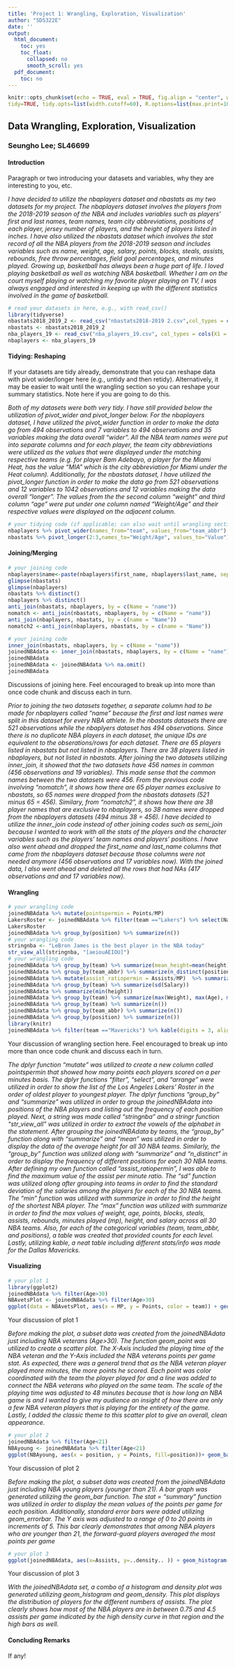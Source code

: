 ```yaml
---
title: 'Project 1: Wrangling, Exploration, Visualization'
author: "SDS322E"
date: ''
output:
  html_document:
    toc: yes
    toc_float:
      collapsed: no
      smooth_scroll: yes
  pdf_document:
    toc: no
---
```


```r
knitr::opts_chunk$set(echo = TRUE, eval = TRUE, fig.align = "center", warning = F, message = F,
tidy=TRUE, tidy.opts=list(width.cutoff=60), R.options=list(max.print=100))
```

## Data Wrangling, Exploration, Visualization

### Seungho Lee; SL46699

#### Introduction 

Paragraph or two introducing your datasets and variables, why they are interesting to you, etc.

*I have decided to utilize the nbaplayers dataset and nbastats as my two datasets for my project. The nbaplayers dataset involves the players from the 2018-2019 season of the NBA and includes variables such as players' first and last names, team names, team city abbreviations, positions of each player, jersey number of players, and the height of players listed in inches. I have also utilized the nbastats dataset which involves the stat record of all the NBA players from the 2018-2019 season and includes variables such as name, weight, age, salary, points, blocks, steals, assists, rebounds, free throw percentages, field goal percentages, and minutes played. Growing up, basketball has always been a huge part of life. I loved playing basketball as well as watching NBA basketball. Whether I am on the court myself playing or watching my favorite player playing on TV, I was always engaged and interested in keeping up with the different statistics involved in the game of basketball.*
```R
# read your datasets in here, e.g., with read_csv()
library(tidyverse)
nbastats2018_2019_2 <- read_csv("nbastats2018-2019 2.csv",col_types = cols(Height = col_skip(), Weight = col_number(), Team = col_skip(), Age = col_number(), Salary = col_number(), Points = col_number(), Blocks = col_number(), Steals = col_number(), Assists = col_number(), Rebounds = col_number(), `FT%` = col_number(), FTA = col_skip(), `FG3%` = col_skip(), FG3A = col_skip(), `FG%` = col_number(), FGA = col_skip(), MP = col_number(), G = col_skip(), PER = col_skip(), OWS = col_skip(), DWS = col_skip(), WS = col_skip(), WS48 = col_skip(), USG = col_skip(), BPM = col_skip(), VORP = col_skip()))
nbastats <- nbastats2018_2019_2
nba_players_19 <- read_csv("nba_players_19.csv", col_types = cols(X1 = col_skip(), number = col_number(), height = col_number()))
nbaplayers <- nba_players_19
```

#### Tidying: Reshaping

If your datasets are tidy already, demonstrate that you can reshape data with pivot wider/longer here (e.g., untidy and then retidy). Alternatively, it may be easier to wait until the wrangling section so you can reshape your summary statistics. Note here if you are going to do this.

*Both of my datasets were both very tidy. I have still provided below the utilization of pivot_wider and pivot_longer below. For the nbaplayers dataset, I have utilized the pivot_wider function in order to make the data go from 494 observations and 7 variables to 494 observations and 35 variables making the data overall "wider". All the NBA team names were put into separate columns and for each player, the team city abbreviations were utilized as the values that were displayed under the matching respective teams (e.g. for player Bam Adebayo, a player for the Miami Heat, has the value "MIA" which is the city abbreviation for Miami under the Heat column). Additionally, for the nbastats dataset, I have utilized the pivot_longer function in order to make the data go from 521 observations and 12 variables to 1042 observations and 12 variables making the data overall "longer". The values from the the second column "weight" and third column "age" were put under one column named "Weight/Age" and their respective values were displayed on the adjacent column.*
```R
# your tidying code (if applicable; can also wait until wrangling section)
nbaplayers %>% pivot_wider(names_from="team", values_from="team_abbr")
nbastats %>% pivot_longer(2:3,names_to="Weight/Age", values_to="Value")
```

    
#### Joining/Merging

```R
# your joining code
nbaplayers$name<-paste(nbaplayers$first_name, nbaplayers$last_name, sep=" ")
glimpse(nbastats)
glimpse(nbaplayers)
nbastats %>% distinct()
nbaplayers %>% distinct()
anti_join(nbastats, nbaplayers, by = c(Name = "name"))
nomatch <- anti_join(nbastats, nbaplayers, by = c(Name = "name"))
anti_join(nbaplayers, nbastats, by = c(name = "Name"))
nomatch2 <-anti_join(nbaplayers, nbastats, by = c(name = "Name"))

# your joining code
inner_join(nbastats, nbaplayers, by = c(Name = "name"))
joinedNBAdata <- inner_join(nbastats, nbaplayers, by = c(Name = "name")) %>% select(-first_name, -last_name)
joinedNBAdata
joinedNBAdata <- joinedNBAdata %>% na.omit()
joinedNBAdata
```

Discussions of joining here. Feel encouraged to break up into more than once code chunk and discuss each in turn.

*Prior to joining the two datasets together, a separate column had to be made for nbaplayers called "name" because the first and last names were split in this dataset for every NBA athlete. In the nbastats datasets there are 521 observations while the nbaplyers dataset has 494 observations. Since there is no duplicate NBA players in each dataset, the unique IDs are equivalent to the obserations/rows for each dataset. There are 65 players listed in nbastats but not listed in nbaplayers. There are 38 players listed in nbaplayers, but not listed in nbastats. After joining the two datasets utilizing inner_join, it showed that the two datasets have 456 names in common (456 observations and 19 variables). This made sense that the common names between the two datasets were 456. From the previous code involving "nomatch", it shows how there are 65 player names exclusive to nbastats, so 65 names were dropped from the nbastats datasets (521 minus 65 = 456). Similary, from "nomatch2", it shows how there are 38 player names that are exclusive to nbaplayers, so 38 names were dropped from the nbaplayers datasets (494 minus 38 = 456). I have decided to utilize the inner_join code instead of other joining codes such as semi_join because I wanted to work with all the stats of the players and the character variables such as the players' team names and players' positions. I have also went ahead and dropped the first_name and last_name columns that came from the nbaplayers dataset because those columns were not needed anymore (456 observations and 17 variables now). With the joined data, I also went ahead and deleted all the rows that had NAs (417 observations and and 17 variables now). *  

####  Wrangling

```R
# your wrangling code
joinedNBAdata %>% mutate(pointspermin = Points/MP)
LakersRoster <- joinedNBAdata %>% filter(team =="Lakers") %>% select(Name, Age) %>% arrange(desc(Age))
LakersRoster
joinedNBAdata %>% group_by(position) %>% summarize(n())
# your wrangling code
stringnba <- "LeBron James is the best player in the NBA today"
str_view_all(stringnba, "[aeiouAEIOU]")
# your wrangling code
joinedNBAdata %>% group_by(team) %>% summarize(mean_height=mean(height))
joinedNBAdata %>% group_by(team_abbr) %>% summarize(n_distinct(position))
joinedNBAdata %>% mutate(assist_ratiopermin = Assists/MP)  %>% summarize(max(assist_ratiopermin))
joinedNBAdata %>% group_by(team) %>% summarize(sd(Salary))
joinedNBAdata %>% summarize(min(height))
joinedNBAdata %>% group_by(team) %>% summarize(max(Weight), max(Age), max(Points), max(Blocks), max(Steals), max(Assists), max(Rebounds), max(MP), max(height), max(Weight))
joinedNBAdata %>% group_by(team) %>% summarize(n())
joinedNBAdata %>% group_by(team_abbr) %>% summarize(n())
joinedNBAdata %>% group_by(position) %>% summarize(n())
library(knitr)
joinedNBAdata %>% filter(team =="Mavericks") %>% kable(digits = 3, align = 'c', col.names=str_to_title(names(.))) 
```

Your discussion of wrangling section here. Feel encouraged to break up into more than once code chunk and discuss each in turn.

*The dplyr function "mutate" was utilized to create a new column called pointspermin that showed how many points each players scored on a per minutes basis. The dplyr functions "filter", "select", and "arrange" were utilized in order to show the list of the Los Angeles Lakers' Roster in the order of oldest player to youngest player. The dplyr functions "group_by" and "summarize" was utilized in order to group the joinedNBAdata into positions of the NBA players and listing out the frequency of each position played. Next, a string was made called "stringnba" and a stringr function "str_view_all" was utilized in order to extract the vowels of the alphabet in the statement. After grouping the joinedNBAdata by teams, the "group_by" function along with "summarize" and "mean" was utilized in order to display the data of the average height for all 30 NBA teams. Similarly, the "group_by" function was utilized along with "summarize" and "n_distinct" in order to display the frequency of different positions for each 30 NBA teams. After defining my own function called "assist_ratiopermin", I was able to find the maximum value of the assist per minute ratio. The "sd" function was utilized along after grouping into teams in order to find the standard deviation of the salaries among the players for each of the 30 NBA teams. The "min" function was utilized with summarize in order to find the height of the shortest NBA player. The "max" function was utilized with summarize in order to find the max values of weight, age, points, blocks, steals, assists, rebounds, minutes played (mp), height, and salary across all 30 NBA teams. Also, for each of the categorical variables (team, team_abbr, and positions), a table was created that provided counts for each level. Lastly, utilizing kable, a neat table including different stats/info was made for the Dallas Mavericks.*


#### Visualizing

```R
# your plot 1
library(ggplot2)
joinedNBAdata %>% filter(Age>30)
NBAvetsPlot <- joinedNBAdata %>% filter(Age>30)
ggplot(data = NBAvetsPlot, aes(x = MP, y = Points, color = team)) + geom_point(size = 2) + ggtitle("NBA Vet's Point Stat vs. NBA Vet's Playing Time") + ylab("NBA Vet's Points Stat (PPG)") + xlab("NBA Vet's Playing Time (min)") + geom_line() + scale_x_continuous(lim=c(0,48)) + theme_classic()
```

Your discussion of plot 1

*Before making the plot, a subset data was created from the joinedNBAdata just including NBA veterans (Age>30). The function geom_point was utilized to create a scatter plot. The X-Axis included the playing time of the NBA veteran and the Y-Axis included the NBA veterans points per game stat. As expected, there was a general trend that as the NBA veteran player played more minutes, the more points he scored. Each point was color coordinated with the team the player played for and a line was added to connect the NBA veterans who played on the same team. The scale of the playing time was adjusted to 48 minutes because that is how long an NBA game is and I wanted to give my audience an insight of how there are only a few NBA veteran players that is playing for the entirety of the game. Lastly, I added the classic theme to this scatter plot to give an overall, clean appearance.* 
```R
# your plot 2
joinedNBAdata %>% filter(Age<21)
NBAyoung <- joinedNBAdata %>% filter(Age<21)
ggplot(NBAyoung, aes(x = position, y = Points, fill=position))+ geom_bar(stat="summary",fun=mean) + geom_errorbar(stat="summary", fun.data=mean_se) + ggtitle("Average Points Per Game for NBA players Under 21 for Each Position") + ylab("Points (PPG)") + xlab("Positions") + scale_y_continuous(breaks = seq(0, 20, 5)) + theme(axis.text.x = element_text(angle=45, hjust=1),legend.position="none") 
```

Your discussion of plot 2

*Before making the plot, a subset data was created from the joinedNBAdata just including NBA young players (younger than 21). A bar graph was generated utilizing the geom_bar function. The stat = "summary" function was utilized in order to display the mean values of the points per game for each position. Additionally, standard error bars were added utilizing geom_errorbar. The Y axis was adjusted to a range of 0 to 20 points in increments of 5. This bar clearly demonstrates that among NBA players who are younger than 21, the forward-guard players averaged the most points per game*
```R
# your plot 3
ggplot(joinedNBAdata, aes(x=Assists, y=..density.. )) + geom_histogram(bins = 15) + geom_density(color="red") + ggtitle("Distribution of NBA Assists") + ylab("Density") + xlab("Assists") + scale_x_continuous(breaks = seq(0, 12, 3)) + theme_minimal() 
```

Your discussion of plot 3

*With the joinedNBAdata set, a combo of a histogram and density plot was generated utilizing geom_histogram and geom_density. This plot displays the distribution of players for the different numbers of assists. The plot clearly shows how most of the NBA players are in between 0.75 and 4.5 assists per game indicated by the high density curve in that region and the high bars as well.*

#### Concluding Remarks

If any!




